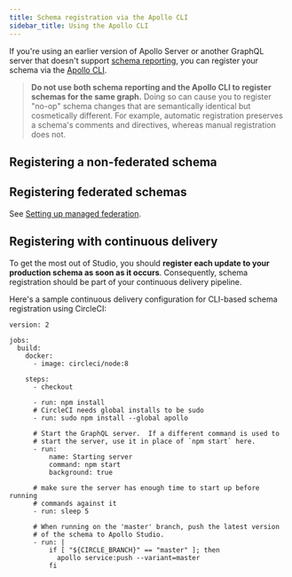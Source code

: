 ```yaml
---
title: Schema registration via the Apollo CLI
sidebar_title: Using the Apollo CLI
---
```




If you're using an earlier version of Apollo Server or another GraphQL server that doesn't support [schema reporting](./schema-reporting/), you can register your schema via the [Apollo CLI](https://www.apollographql.com/docs/devtools/cli/).

> **Do not use both schema reporting and the Apollo CLI to register schemas for the same graph.** Doing so can cause you to register "no-op" schema changes that are semantically identical but cosmetically different. For example, automatic registration preserves a schema's comments and directives, whereas manual registration does not.

## Registering a non-federated schema

<RegisterCli />

## Registering federated schemas

See [Setting up managed federation](https://www.apollographql.com/docs/federation/managed-federation/setup/).

## Registering with continuous delivery

To get the most out of Studio, you should **register each update to your production schema as soon as it occurs**. Consequently, schema registration should be part of your continuous delivery pipeline.

Here's a sample continuous delivery configuration for CLI-based schema registration using CircleCI:

```yaml{13,29-31}
version: 2

jobs:
  build:
    docker:
      - image: circleci/node:8

    steps:
      - checkout

      - run: npm install
      # CircleCI needs global installs to be sudo
      - run: sudo npm install --global apollo

      # Start the GraphQL server.  If a different command is used to
      # start the server, use it in place of `npm start` here.
      - run:
          name: Starting server
          command: npm start
          background: true

      # make sure the server has enough time to start up before running
      # commands against it
      - run: sleep 5

      # When running on the 'master' branch, push the latest version
      # of the schema to Apollo Studio.
      - run: |
          if [ "${CIRCLE_BRANCH}" == "master" ]; then
            apollo service:push --variant=master
          fi
```
